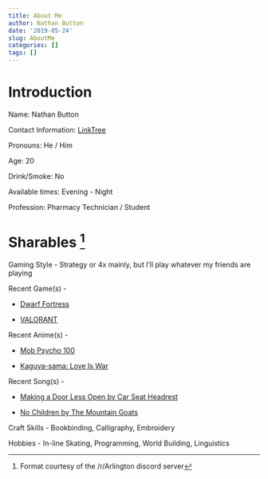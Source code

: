 ```yaml
---
title: About Me 
author: Nathan Button
date: '2019-05-24'
slug: AboutMe
categories: []
tags: []
---
```



# Introduction 

Name: Nathan Button

Contact Information: [LinkTree](https://linktr.ee/nate601)

Pronouns: He / Him

Age: 20

Drink/Smoke: No

Available times: Evening - Night

Profession: Pharmacy Technician / Student


# Sharables [^1]

Gaming Style - Strategy or 4x mainly, but I'll play whatever my friends are playing

Recent Game(s) - 

* [Dwarf Fortress](http://www.bay12games.com/dwarves/)

* [VALORANT](https://beta.playvalorant.com/en-us/)

Recent Anime(s) - 

* [Mob Psycho 100](https://www.kitsu.io/anime/mob-psycho-100)

* [Kaguya-sama: Love Is War](https://www.kitsu.io/anime/kaguya-sama-wa-kokurasetai-tensai-tachi-no-renai-zunousen)

Recent Song(s) - 

* [Making a Door Less Open by Car Seat Headrest](https://open.spotify.com/album/1tuoWW0TpoI5oacIjwYBdL?si=qct-bFDSTZCbr37EPgHFnA)

* [No Children by The Mountain Goats](https://open.spotify.com/track/4XpQ2F8NtzWMZ3g5t8qv2Y?si=7vh33hz3T1uLfhqHcU_-Sw)

Craft Skills - Bookbinding, Calligraphy, Embroidery  

Hobbies - In-line Skating, Programming, World Building, Linguistics

[^1]: Format courtesy of the /r/Arlington discord server

